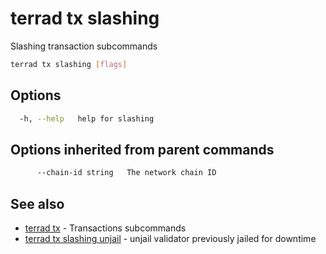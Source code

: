 # terrad tx slashing

Slashing transaction subcommands

```sh Terrad
terrad tx slashing [flags]
```

## Options

```sh Terrad
  -h, --help   help for slashing
```

## Options inherited from parent commands

```sh Terrad
      --chain-id string   The network chain ID
```

## See also

* [terrad tx](terrad_tx.mdx)	 - Transactions subcommands
* [terrad tx slashing unjail](terrad_tx_slashing_unjail.mdx)	 - unjail validator previously jailed for downtime


